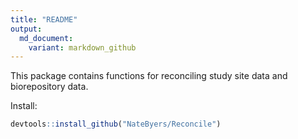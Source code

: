 ```yaml
---
title: "README"
output:
  md_document:
    variant: markdown_github
---
```


This package contains functions for reconciling study site data and biorepository data. 

Install:

```r
devtools::install_github("NateByers/Reconcile")
```
